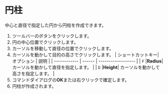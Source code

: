 
# 円柱

中心と直径で指定した円から円柱を作成できます。

<KinouGaiyou shortcut='Shift-C' command='Cylinder' button='ツールバー' />

1. ツールバーのボタンをクリックします。
2. 円の中心位置でクリックします。
3. カーソルを移動して直径の位置でクリックします。
4. カーソルを動かして目的の高さでクリックします。
   | ショートカットキー| オプション | 説明 |
   | ------------ | ------ | ------------------ |
   | `F`          |**Radius**| カーソルを動かして直径を指定します。 |
   | `D`          |**Height**| カーソルを動かして高さを指定します。 |
5. コマンドダイアログの**OK**または右クリックで確定します。
6. 円柱が作成されます。

